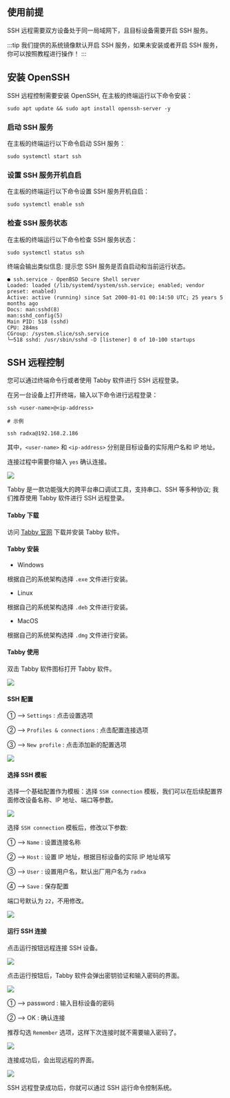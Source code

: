 ## 使用前提

SSH 远程需要双方设备处于同一局域网下，且目标设备需要开启 SSH 服务。

:::tip
我们提供的系统镜像默认开启 SSH 服务，如果未安装或者开启 SSH 服务，你可以按照教程进行操作！
:::

## 安装 OpenSSH

SSH 远程控制需要安装 OpenSSH, 在主板的终端运行以下命令安装：

<NewCodeBlock tip="radxa@device$" type="device">

```
sudo apt update && sudo apt install openssh-server -y
```

</NewCodeBlock>

### 启动 SSH 服务

在主板的终端运行以下命令启动 SSH 服务：

<NewCodeBlock tip="radxa@device$" type="device">

```
sudo systemctl start ssh
```

</NewCodeBlock>

### 设置 SSH 服务开机自启

在主板的终端运行以下命令设置 SSH 服务开机自启：

<NewCodeBlock tip="radxa@device$" type="device">

```
sudo systemctl enable ssh
```

</NewCodeBlock>

### 检查 SSH 服务状态

在主板的终端运行以下命令检查 SSH 服务状态：

<NewCodeBlock tip="radxa@device$" type="device">

```
sudo systemctl status ssh
```

</NewCodeBlock>

终端会输出类似信息: 提示您 SSH 服务是否自启动和当前运行状态。

```
● ssh.service - OpenBSD Secure Shell server
Loaded: loaded (/lib/systemd/system/ssh.service; enabled; vendor preset: enabled)
Active: active (running) since Sat 2000-01-01 00:14:50 UTC; 25 years 5 months ago
Docs: man:sshd(8)
man:sshd_config(5)
Main PID: 518 (sshd)
CPU: 284ms
CGroup: /system.slice/ssh.service
└─518 sshd: /usr/sbin/sshd -D [listener] 0 of 10-100 startups
```

## SSH 远程控制

您可以通过终端命令行或者使用 Tabby 软件进行 SSH 远程登录。

<Tabs queryString="ssh-mode">

<TabItem value="终端命令行">

在另一台设备上打开终端，输入以下命令进行远程登录：

<NewCodeBlock tip="PC$" type="host">

```
ssh <user-name>@<ip-address>

# 示例

ssh radxa@192.168.2.186
```

</NewCodeBlock>

其中，`<user-name>` 和 `<ip-address>` 分别是目标设备的实际用户名和 IP 地址。

连接过程中需要你输入 `yes` 确认连接。

<div style={{textAlign: 'center'}}>
    <img src="/img/common/tools/radxa-os/ssh-login.webp" style={{width: '100%', maxWidth: '1200px'}} />
</div>
</TabItem>

<TabItem value="使用 Tabby 软件">

Tabby 是一款功能强大的跨平台串口调试工具，支持串口、SSH 等多种协议; 我们推荐使用 Tabby 软件进行 SSH 远程登录。

#### Tabby 下载

访问 [Tabby 官网](https://tabby.sh/) 下载并安装 Tabby 软件。

#### Tabby 安装

- Windows

根据自己的系统架构选择 `.exe` 文件进行安装。

- Linux

根据自己的系统架构选择 `.deb` 文件进行安装。

- MacOS

根据自己的系统架构选择 `.dmg` 文件进行安装。

#### Tabby 使用

双击 Tabby 软件图标打开 Tabby 软件。

<div style={{ textAlign: "center" }}>
  <img
    src="/img/common/tools/radxa-os/tabby-welcome.webp"
    style={{ width: "100%", maxWidth: "1200px" }}
  />
</div>

#### SSH 配置

① --> `Settings` : 点击设置选项

② --> `Profiles & connections` : 点击配置连接选项

③ --> `New profile` : 点击添加新的配置选项

<div style={{ textAlign: "center" }}>
  <img
    src="/img/common/tools/radxa-os/tabby-profile.webp"
    style={{ width: "100%", maxWidth: "1200px" }}
  />
</div>

#### 选择 SSH 模板

选择一个基础配置作为模板：选择 `SSH connection` 模板，我们可以在后续配置界面修改设备名称、IP 地址、端口等参数。

<div style={{ textAlign: "center" }}>
  <img
    src="/img/common/tools/radxa-os/tabby-template.webp"
    style={{ width: "100%", maxWidth: "1200px" }}
  />
</div>

选择 `SSH connection` 模板后，修改以下参数:

① --> `Name` : 设置连接名称

② --> `Host` : 设置 IP 地址，根据目标设备的实际 IP 地址填写

③ --> `User` : 设置用户名，默认出厂用户名为 `radxa`

④ --> `Save` : 保存配置

端口号默认为 `22`，不用修改。

<div style={{ textAlign: "center" }}>
  <img
    src="/img/common/tools/radxa-os/tabby-ssh-parameter.webp"
    style={{ width: "100%", maxWidth: "1200px" }}
  />
</div>

#### 运行 SSH 连接

点击运行按钮远程连接 SSH 设备。

<div style={{ textAlign: "center" }}>
  <img
    src="/img/common/tools/radxa-os/tabby-ssh-connect.webp"
    style={{ width: "100%", maxWidth: "1200px" }}
  />
</div>

点击运行按钮后，Tabby 软件会弹出密钥验证和输入密码的界面。

<div style={{ textAlign: "center" }}>
  <img
    src="/img/common/tools/radxa-os/tabby-ssh-verify.webp"
    style={{ width: "100%", maxWidth: "1200px" }}
  />
</div>

① --> password : 输入目标设备的密码

② --> OK : 确认连接

推荐勾选 `Remember` 选项，这样下次连接时就不需要输入密码了。

<div style={{ textAlign: "center" }}>
  <img
    src="/img/common/tools/radxa-os/tabby-ssh-password.webp"
    style={{ width: "100%", maxWidth: "1200px" }}
  />
</div>

连接成功后，会出现远程的界面。

<div style={{ textAlign: "center" }}>
  <img
    src="/img/common/tools/radxa-os/tabby-ssh-success.webp"
    style={{ width: "100%", maxWidth: "1200px" }}
  />
</div>

</TabItem>
</Tabs>

SSH 远程登录成功后，你就可以通过 SSH 运行命令控制系统。

```

```
